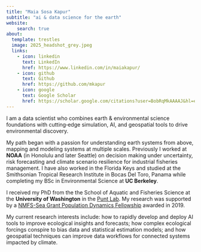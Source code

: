 ```yaml
---
title: "Maia Sosa Kapur"
subtitle: "ai & data science for the earth"
website: 
    search: true
about:
  template: trestles
  image: 2025_headshot_grey.jpeg
  links:  
    - icon: linkedin
      text: LinkedIn
      href: https://www.linkedin.com/in/maiakapur/
    - icon: github
      text: Github
      href: https://github.com/mkapur
    - icon: google
      text: Google Scholar
      href: https://scholar.google.com/citations?user=BobRqMkAAAAJ&hl=en
---
```


I am  a data scientist who combines earth & environmental science foundations with cutting‑edge simulation, AI, and geospatial tools to drive environmental discovery. 

My path began with a passion for understanding earth systems from above, mapping and modeling systems at multiple scales.  Previously I worked at **NOAA** (in Honolulu and later Seattle) on decision making under uncertainty, risk forecasting and climate scenario resilience for industrial fisheries management. I have also worked in the Florida Keys and studied at the Smithsonian Tropical Research Institute in Bocas Del Toro, Panama while completing my BSc in Environmental Science at **UC Berkeley**.

I received my PhD from the the School of Aquatic and Fisheries Science at the **University of Washington** in the [Punt Lab](http://puntlab.washington.edu/maia-kapur/). My research was supported by a [NMFS-Sea Grant Population Dynamics Fellowship](https://seagrant.noaa.gov/News/Article/ArtMID/1660/ArticleID/2750/NOAA-Sea-Grant-and-Fisheries-announce-2019-Ecosystem-and-Population-Dynamics-Fellows) awarded in 2019.

My current research interests include: how to rapidly develop and deploy AI tools to improve ecological insights and forecasts; how complex ecological forcings conspire to bias data and statistical estimation models; and how geospatial techniques can improve data workflows for connected systems impacted by climate.
